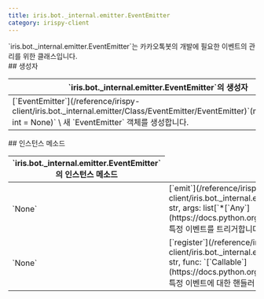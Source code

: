 ```yaml
---
title: iris.bot._internal.emitter.EventEmitter
category: irispy-client
---
```


<Section>
  `iris.bot._internal.emitter.EventEmitter`는 카카오톡봇의 개발에 필요한 이벤트의 관리를 위한 클래스입니다.
</Section>
<Section>
  ## 생성자

  <Table>
    <Thead>
      <Tr>
        <Th>`iris.bot._internal.emitter.EventEmitter`의 생성자</Th>
      </Tr>
    </Thead>
    <Tbody>
      <Tr>
        <Td>
          [`EventEmitter`](/reference/irispy-client/iris.bot._internal.emitter/Class/EventEmitter/EventEmitter)`(max_workers: int = None)` \
          새 `EventEmitter` 객체를 생성합니다.
        </Td>
      </Tr>
    </Tbody>
  </Table>
</Section>
<Section>
  ## 인스턴스 메소드

  <Table>
    <Thead>
      <Tr>
        <Th colSpan={2}>`iris.bot._internal.emitter.EventEmitter`의 인스턴스 메소드</Th>
      </Tr>
    </Thead>
    <Tbody>
      <Tr>
        <Td><span>`None`</span></Td>
        <Td>
          [`emit`](/reference/irispy-client/iris.bot._internal.emitter/Class/EventEmitter/emit)`(name: str, args: list[`*[`Any`](https://docs.python.org/3/library/typing.html#typing.Any)*`])` \
          특정 이벤트를 트리거합니다.
        </Td>
      </Tr>
      <Tr>
        <Td><span>`None`</span></Td>
        <Td>
          [`register`](/reference/irispy-client/iris.bot._internal.emitter/Class/EventEmitter/register)`(name: str, func: `[`Callable`](https://docs.python.org/3/library/typing.html#typing.Callable)`)` \
          특정 이벤트에 대한 핸들러 함수를 등록합니다.
        </Td>
      </Tr>
    </Tbody>
  </Table>
</Section>